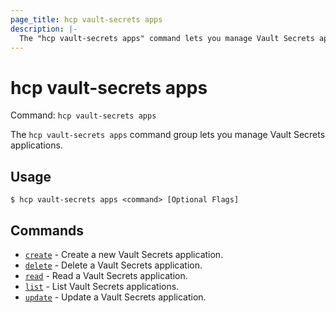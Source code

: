 ```yaml
---
page_title: hcp vault-secrets apps
description: |-
  The "hcp vault-secrets apps" command lets you manage Vault Secrets apps.
---
```


# hcp vault-secrets apps

Command: `hcp vault-secrets apps` 

The `hcp vault-secrets apps` command group lets you manage Vault Secrets
applications.

## Usage

```shell-session
$ hcp vault-secrets apps <command> [Optional Flags]
```

## Commands

- [`create`](/hcp/docs/cli/commands/vault-secrets/apps/create) - Create a new Vault Secrets application.
- [`delete`](/hcp/docs/cli/commands/vault-secrets/apps/delete) - Delete a Vault Secrets application.
- [`read`](/hcp/docs/cli/commands/vault-secrets/apps/read) - Read a Vault Secrets application.
- [`list`](/hcp/docs/cli/commands/vault-secrets/apps/list) - List Vault Secrets applications.
- [`update`](/hcp/docs/cli/commands/vault-secrets/apps/update) - Update a Vault Secrets application.

